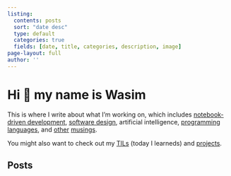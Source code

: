 ```yaml
---
listing:
  contents: posts
  sort: "date desc"
  type: default
  categories: true
  fields: [date, title, categories, description, image]
page-layout: full
author: ''
---
```


# Hi 👋 my name is Wasim

This is where I write about what I'm working on, which includes [notebook-driven development](/posts/notebook_best_practices.qmd), [software design](/posts/editor.qmd), artificial intelligence, [programming languages](/posts/fastai-array-programming-day-1.ipynb), and [other](/posts/doing-important-work.qmd) [musings](/posts/hats.qmd).

You might also want to check out my [TILs](/tils/index.qmd) (today I learneds) and [projects](/projects.qmd).

## Posts
